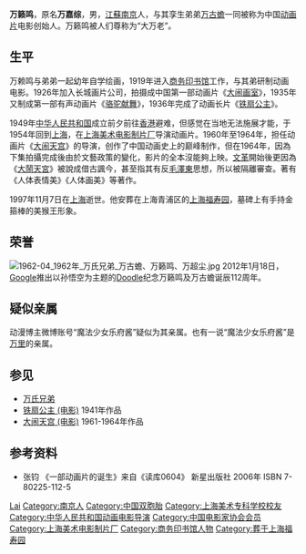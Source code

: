 {{Infobox person
| 姓名     = 万籁鸣
| 图像     = WanLaiming.jpg
| 图像大小 = 200px
| 出生日期 = {{Birth date|1900|1|18}}
| 出生地   = {{QING}}[[江蘇省_(清)|江蘇省]][[江寧府|南京市]]
| 死亡日期 = {{Death date and age|1997|11|7|1900|1|18}}
| 死亡地   = {{PRC}}[[上海市|上海市]]
| 国籍     = {{PRC}}
| 教育程度 = 
| 母校     =
| 职业     = [[动画电影|动画电影]]制作人
| 知名作品 = 动画电影《[[大闹天宫|大闹天宫]]》
| 政党     = 
| 配偶     = 
| 子女     = 
| 父母     = 
| 亲属     = [[万古蟾|万古蟾]]（孪生弟弟）
}}
'''万籁鸣'''{{BD|1900年|1月18日|1997年|11月7日|catIdx=W万}}，原名'''万嘉综'''，男，[[江蘇省_(清)|江蘇]][[江寧府|南京]]人，与其孪生弟弟[[万古蟾|万古蟾]]一同被称为中国[[动画片|动画片]]电影创始人。万籁鸣被人们尊称为“大万老”。

== 生平 ==
万赖鸣与弟弟一起幼年自学绘画，1919年进入[[商务印书馆|商务印书馆]]工作，与其弟研制动画电影。1926年加入长城画片公司，拍摄成中国第一部动画片《[[大闹画室|大闹画室]]》，1935年又制成第一部有声动画片《[[骆驼献舞|骆驼献舞]]》，1936年完成了动画长片《[[铁扇公主_(电影)|铁扇公主]]》。

1949年[[中华人民共和国|中华人民共和国]]成立前夕前往[[英屬香港|香港]]避难，但感觉在当地无法施展才能，于1954年回到[[上海|上海]]，在[[上海美术电影制片厂|上海美术电影制片厂]]导演动画片。1960年至1964年，担任动画片《[[大闹天宫_(电影)|大闹天宫]]》的导演，创作了中国动画史上的巅峰制作，但在1964年，因為下集拍攝完成後由於文藝政策的變化，影片的全本沒能夠上映。[[文革|文革]]開始後更因為《[[大鬧天宮|大鬧天宮]]》被說成借古諷今，甚至指其有反[[毛澤東|毛澤東]]思想，所以被隔離審查。著有《人体表情美》《人体画美》等著作。

1997年11月7日在[[上海|上海]]逝世。他安葬在上海青浦区的[[上海福寿园|上海福寿园]]，墓碑上有手持金箍棒的美猴王形象。

== 荣誉 ==
[[File:1962-04_1962年_万氏兄弟_万古蟾、万籁鸣、万超尘.jpg|thumb]]
2012年1月18日，[[Google|Google]]推出以孙悟空为主题的[[Doodle|Doodle]]纪念万籁鸣及万古蟾诞辰112周年。

== 疑似亲属 ==
{{无来源章节}}
动漫博主微博账号“魔法少女乐府酱”疑似为其亲属。也有一说“魔法少女乐府酱”是[[万里|万里]]的亲属。

== 参见 ==
* [[万氏兄弟|万氏兄弟]]
* [[铁扇公主_(电影)|铁扇公主 (电影)]] 1941年作品
* [[大闹天宫_(电影)|大闹天宫 (电影)]] 1961-1964年作品

== 参考资料 ==
* 张钧 《一部动画片的诞生》来自《读库0604》 新星出版社 2006年 ISBN 7-80225-112-5

{{中国电影工作者协会第三届理事会}}
{{中国电影家协会第四届理事会}}

{{Authority control}}
{{DEFAULTSORT:Wan万}}
[[Category:萬姓|Lai]]
[[Category:南京人|Category:南京人]]
[[Category:中国双胞胎|Category:中国双胞胎]]
[[Category:上海美术专科学校校友|Category:上海美术专科学校校友]]
[[Category:中华人民共和国动画电影导演|Category:中华人民共和国动画电影导演]]
[[Category:中国电影家协会会员|Category:中国电影家协会会员]]
[[Category:上海美术电影制片厂|Category:上海美术电影制片厂]]
[[Category:商务印书馆人物|Category:商务印书馆人物]]
[[Category:葬于上海福寿园|Category:葬于上海福寿园]]